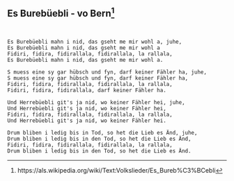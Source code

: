 ## Es Burebüebli - vo Bern[^7]

[^7]: https://als.wikipedia.org/wiki/Text:Volkslieder/Es_Bureb%C3%BCebli

```


Es Burebüebli mahn i nid, das gseht me mir wohl a, juhe,
Es Burebüebli mahn i nid, das gseht me mir wohl a
Fidiri, fidira, fidirallala, fidirallala, la rallala,
Es Burebüebli mahn i nid, das gseht me mir wohl a.

S muess eine sy gar hübsch und fyn, darf keiner Fähler ha, juhe,
S muess eine sy gar hübsch und fyn, darf keiner Fähler ha,
Fidiri, fidira, fidirallala, fidirallala, la rallala,
Fidiri, fidira, fidirallala, darf keiner Fähler ha.

Und Herrebüebli git's ja nid, wo keiner Fähler hei, juhe,
Und Herrebüebli git's ja nid, wo keiner Fähler hei,
Fidiri, fidira, fidirallala, fidirallala, la rallala,
Und Herrebüebli git's ja nid, wo keiner Fähler hei.

Drum bliben i ledig bis in Tod, so het die Lieb es Änd, juhe,
Drum bliben i ledig bis in den Tod, so het die Lieb es Änd,
Fidiri, fidira, fidirallala, fidirallala, la rallala,
Drum bliben i ledig bis in den Tod, so het die Lieb es Änd.
```
